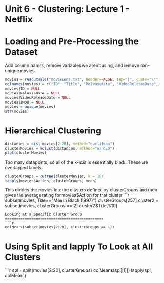 Unit 6 - Clustering: Lecture 1 - Netflix
================================================
Loading and Pre-Processing the Dataset
=================================
Add column names, remove variables we aren't using, and remove non-unique movies.
```r
movies = read.table("movieLens.txt", header=FALSE, sep="|", quote="\"")
colnames(movies) = c("ID", "Title", "ReleaseDate", "VideoReleaseDate", "IMDB", "Unknown", "Action", "Adventure", "Animation", "Childrens", "Comedy", "Crime", "Documentary", "Drama", "Fantasy", "FilmNoir", "Horror", "Musical", "Mystery", "Romance", "SciFi", "Thriller", "War", "Western")
movies$ID = NULL
movies$ReleaseDate = NULL
movies$VideoReleaseDate = NULL
movies$IMDB = NULL
movies = unique(movies)
str(movies)
```
Hierarchical Clustering
=================================
```r
distances = dist(movies[2:20], method="euclidean")
clusterMovies = hclust(distances, method="ward.D")
plot(clusterMovies)
```
Too many datapoints, so all of the x-axis is essentially black. These are overlapped labels.
```r
clusterGroups = cutree(clusterMovies, k = 10)
tapply(movies$Action, clusterGroups, mean)
```
This divides the movies into the clusters defined by clusterGroups and then gives the average rating for movies$Action for that cluster
```r
subset(movies, Title=="Men in Black (1997)")
clusterGroups[257]
cluster2 = subset(movies, clusterGroups == 2)
cluster2$Title[1:10]
```
Looking at a Specific Cluster Group
=============================================
```r
colMeans(subset(movies[2:20], clusterGroups == 1))
```
Using Split and lapply To Look at All Clusters
=================================================
```r
spl = split(movies[2:20], clusterGroups)
colMeans(spl[[1]])
lapply(spl, colMeans)